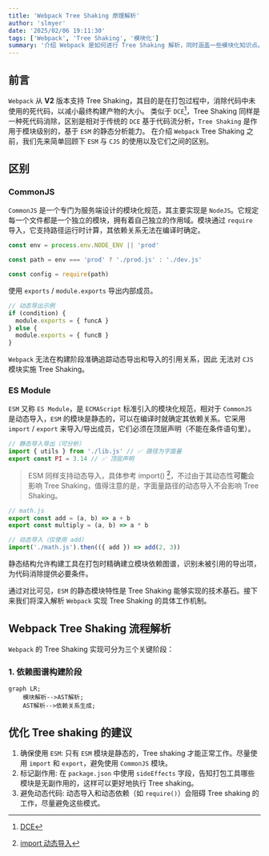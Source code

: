 ```yaml
---
title: 'Webpack Tree Shaking 原理解析'
author: 'slmyer'
date: '2025/02/06 19:11:30'
tags: ['Webpack', 'Tree Shaking', '模块化']
summary: '介绍 Webpack 是如何进行 Tree Shaking 解析，同时涵盖一些模块化知识点。'
---
```


## 前言

`Webpack` 从 **V2** 版本支持 Tree Shaking，其目的是在打包过程中，消除代码中未使用的死代码，以减小最终构建产物的大小。
类似于 `DCE`[^1]，Tree Shaking 同样是一种死代码消除，区别是相对于传统的 `DCE` 基于代码流分析，`Tree Shaking` 是作用于模块级别的，基于 `ESM` 的静态分析能力。
在介绍 `Webpack` Tree Shaking 之前，我们先来简单回顾下 `ESM` 与 `CJS` 的使用以及它们之间的区别。

## 区别

### CommonJS

`CommonJS` 是一个专门为服务端设计的模块化规范，其主要实现是 `NodeJS`。它规定每一个文件都是一个独立的模块，拥有着自己独立的作用域。模块通过 `require` 导入，它支持路径运行时计算，其依赖关系无法在编译时确定。

```js
const env = process.env.NODE_ENV || 'prod'

const path = env === 'prod' ? './prod.js' : './dev.js'

const config = require(path)
```

使用 `exports` / `module.exports` 导出内部成员。

```js
// 动态导出示例
if (condition) {
  module.exports = { funcA }
} else {
  module.exports = { funcB }
}
```

`Webpack` 无法在构建阶段准确追踪动态导出和导入的引用关系，因此 无法对 `CJS` 模块实施 Tree Shaking。

### ES Module

`ESM` 又称 `ES Module`，是 `ECMAScript` 标准引入的模块化规范，相对于 `CommonJS` 是动态导入，`ESM` 的模块是静态的，可以在编译时就确定其依赖关系。它采用 `import` / `export` 来导入/导出成员，它们必须在顶层声明（不能在条件语句里）。

```js
// 静态导入导出（可分析）
import { utils } from './lib.js' // ✅ 路径为字面量
export const PI = 3.14 // ✅ 顶层声明
```

> ESM 同样支持动态导入，具体参考 import() [^2]，不过由于其动态性**可能**会影响 Tree Shaking，值得注意的是，字面量路径的动态导入不会影响 Tree Shaking。

```js
// math.js
export const add = (a, b) => a + b
export const multiply = (a, b) => a * b

// 动态导入（仅使用 add）
import('./math.js').then(({ add }) => add(2, 3))
```

静态结构允许构建工具在打包时精确建立模块依赖图谱，识别未被引用的导出项，为代码消除提供必要条件。

通过对比可见，`ESM` 的静态模块特性是 Tree Shaking 能够实现的技术基石。接下来我们将深入解析 `Webpack` 实现 Tree Shaking 的具体工作机制。

## Webpack Tree Shaking 流程解析

`Webpack` 的 Tree Shaking 实现可分为三个关键阶段：

### 1. 依赖图谱构建阶段

```mermaid filename="构建阶段流程图"
graph LR;
    模块解析-->AST解析;
    AST解析-->依赖关系生成;
```

## 优化 Tree shaking 的建议

1. 确保使用 `ESM`: 只有 `ESM` 模块是静态的，Tree shaking 才能正常工作。尽量使用 `import` 和 `export`，避免使用 `CommonJS` 模块。
2. 标记副作用: 在 `package.json` 中使用 `sideEffects` 字段，告知打包工具哪些模块是无副作用的，这样可以更好地执行 Tree shaking。
3. 避免动态代码: 动态导入和动态依赖（如 `require()`）会阻碍 Tree shaking 的工作，尽量避免这些模式。

[^1]: [DCE](https://zh.wikipedia.org/wiki/%E6%AD%BB%E7%A2%BC%E5%88%AA%E9%99%A4)

[^2]: [import 动态导入](https://developer.mozilla.org/zh-CN/docs/Web/JavaScript/Reference/Operators/import)
